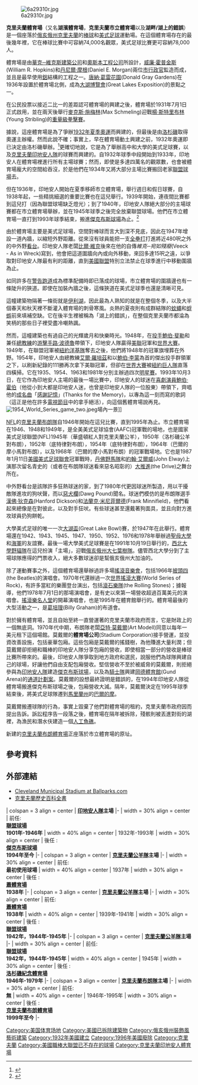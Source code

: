 {{noteTA
|1=特里
}}
{{Infobox_Stadium |
 stadium_name = 克里夫蘭市立體育場 |
 nickname = 克里夫蘭體育場、湖濱球場 |
 image = [[File:Clevelandstadium2.png|300px]] |
 location = [[俄亥俄州|俄亥俄州]][[克里夫蘭|克里夫蘭]]<br />西三街1085號  |
 coordinates  = {{coord|41|30|21.19|N|81|41|59.00|W|region:US_type:landmark}} |
 broke_ground = 1930年6月24日 |
 opened = 1932年7月3日 |
 renovated = 1967年 (新增座位)<br />1974年 (新設計分板) |
 closed = 1995年12月17日 |
 demolished = 1996年11月4日 |
 owner = [[克里夫蘭|克里夫蘭市]] |
 operator =  |
 surface = 天然草皮 |
 construction_cost = [[美元|$]]2,500,000 |
 architect = [[華克─維克斯建築公司|華克─維克斯建築公司]]的F.R.‧華克(F.R. Walker)  |
 former_names = 無 |
 tenants = [[克里夫蘭印地安人隊|克里夫蘭印地安人隊]] （[[美國職棒大聯盟|MLB]]） （**1932年—1993年）<br />[[克里夫蘭布朗|克里夫蘭布朗隊]]　（[[國家美式足球聯盟|NFL]]）　（1946年－1995年）<br />[[聖路易公羊|聖路易公羊隊]] （[[國家美式足球聯盟|NFL]]） （1937年），（1939年－1941年），（1945年）<br /> <small>**1946年之前，印地安人隊只在夜間和週末來這兒比賽。</small> |
 seating_capacity = 78,000（1932年）<br />74,400 ( 1993年) |
 dimensions = 左外野 - 322 呎 (98.1 公尺) <br /> 左中外野 - 385 呎 (117.3 公尺) <br /> 中外野 - 400 呎 (121.9 公尺) <br /> 右中外野 - 385 呎 (117.3 公尺) <br /> 右外野 - 322 呎 (98.1 公尺) <br />擋球網 - 60呎（18.2 公尺）
}}
[[File:6a29310r.jpg|thumb]]

'''克里夫蘭體育場'''（又名'''湖濱體育場'''，'''克里夫蘭市立體育場'''以及'''湖畔/湖上的錯誤'''）是一個座落於[[克里夫蘭_(俄亥俄州)|俄亥俄州克里夫蘭]]的[[棒球|棒球]]和[[美式足球|美式足球]]運動場。在這個體育場存在的最後幾年裡，它在棒球比賽中可容納74,000名觀眾，美式足球比賽更可容納78,000人。

體育場是由[[華克─維克斯建築公司|華克─維克斯建築公司]]和[[奧斯本工程公司|奧斯本工程公司]]所設計，[[威廉‧霍普金斯|威廉‧霍普金斯]](William R. Hopkins)和[[丹尼爾‧摩根|丹尼爾‧摩根]](Daniel E. Morgan)兩位[[市行政官|市行政官]]監造而成，並且是最早使用[[鋁|鋁]]結構的工程之一。[[唐納‧葛雷花園|唐納‧葛雷花園]](Donald Gray Gardens)在1936年設置於體育場北側，成為[[大湖博覽會|大湖博覽會]](Great Lakes Exposition)的景點之一。

在公民投票以接近二比一的差距認可體育場的興建之後，體育場於1931年7月1日正式啟用，並在兩天後舉行[[麥克斯‧施梅林|麥克斯‧施梅林]](Max Schmeling)迎戰[[楊‧斯特里布林|楊‧斯特里布林]](Young Stribling)的[[重量級|重量級]][[拳擊賽|拳擊賽]]。

據說，這座體育場是為了爭辦[[1932年夏季奧運|1932年夏季奧運]]而興建的，但最後是由[[洛杉磯|洛杉磯]]取得奧運主辦權。然而此說不確；事實上，早在體育場動土興建之前，1932年奧運即已決定由洛杉磯舉辦。<ref>{{cite book |last=Pahigaian |first=Josh |authorlink= |coauthors=Kevin O'Connell |title=The Ultimate Baseball Road Trip |url=https://archive.org/details/ultimatebaseball0000pahi |year=2004 |publisher=Lyons Press |location=[[Guilford,_Connecticut|Guilford, Connecticut]] |isbn=1592281591 }}</ref>更確切地說，它是為了舉辦高中和大學的美式足球賽，以及[[克里夫蘭印地安人隊|克里夫蘭印地安人隊]]的球賽而興建的。自1932年球季中段開始到1933年，印地安人在體育場裡進行所有主場球賽；然而，即使是多達四萬名的觀眾數，也會被體育場龐大的空間給吞沒，於是他們在1934年又將大部分主場比賽搬回老家[[聯盟球場|聯盟球場]]去。

但在1936年，印地安人開始在夏季移師市立體育場，舉行週日和假日球賽，自1938年起，一些精挑細選的重要比賽也在這兒舉行。1939年開始，連夜間比賽都到這兒打（因為聯盟球場缺乏燈光）；到了1940年，印地安人隊絕大部分的主場球賽都在市立體育場舉辦，並在1945年球季之後完全放棄聯盟球場。他們在市立體育場一直打到1993年球季結束，搬進[[傑克布斯球場|傑克布斯球場]]為止。<ref>{{cite book|last=Lowry|first=Phillip|title=Green Cathedrals|year=2005|publisher=Walker & Company|location=New York City|isbn=0802715621}}</ref>

由於體育場主要是美式足球場，空間對棒球而言大到深不見底，因此在1947年增設一道內牆，以縮短外野距離。從來沒有球員能把一支[[全壘打|全壘打]]打進將近480呎之外的中外野[[看台|看台]]。印地安人隊老闆[[比爾‧維克|比爾‧維克]]後來在他的自傳''維克─宛如殘廢''(Veeck - As in Wreck)寫到，他會把這道圍牆向內或向外移動，來回多達15呎之遠，以爭取對印地安人隊最有利的距離，直到[[美國聯盟|美國聯盟]]特別立法禁止在球季進行中移動圍牆為止。

如同許多在[[警告跑道|警告跑道]]成為標準配備時即已落成的球場，市立體育場的圍牆邊也有一條陡升的狹道。即使在加裝內牆之後，這條狹道在美式足球季也還是清晰可見。

這幢建築物隔著一條街就是[[伊利湖|伊利湖]]，因此最為人熟知的就是在整個冬季，以及大半個春天和秋天裡不斷灌入體育場的刺骨寒風。炎熱的夏夜則有成群結隊的[[蚊蠅|蚊蠅]]和[[蜉蝣|蜉蝣]]前來填補空缺。它在後半生裡被稱為「湖上的錯誤」，在整個克里夫蘭市都淪為笑柄的那些日子裡受盡冷嘲熱諷。

然而，這幢建築也有過自己的光輝歲月和快樂時光。1948年，在[[投手|投手]][[鮑伯‧斐勒|鮑伯‧斐勒]]和兼任[[總教練|總教練]]的[[游擊手|游擊手]][[路‧波德魯|路‧波德魯]]帶領下，印地安人隊贏得[[美國聯盟|美聯]]冠軍和[[世界大賽|世界大賽]]。1949年，在聯盟冠軍被[[紐約洋基隊|紐約洋基隊]]奪去之後，他們將1948年的冠軍旗埋葬在外野。1954年，印地安人由總教練[[艾爾‧羅培茲|艾爾‧羅培茲]]和以[[鮑伯‧李蒙|鮑伯‧李蒙]]為首的傑出投手群領軍之下，以刷新紀錄的111勝再次拿下美聯冠軍，但卻在[[1954年世界大賽|世界大賽]]被[[舊金山巨人|紐約巨人隊]]直落四橫掃。它在1935、1954、1963和1981年分別主辦過四次[[大聯盟明星賽|明星賽]]。1993年10月3日，在它作為印地安人主場的最後一場比賽中，印地安人的球迷在[[喜劇演員|喜劇演員]][[鮑伯‧霍伯|鮑伯‧霍伯]]（他從小到大都是印地安人迷，也曾是印地安人隊的一位股東）帶領下，齊唱他的[[成名曲|成名曲]]「[[感謝記憶|感謝記憶]]」(Thanks for the Memory)，以專為這一刻而寫的歌詞（這正是他在許多[[電視節目|電視節目]]中的拿手絕活），向這個舊體育場說再見。
[[File:1954_World_Series_game_two.jpeg|thumb]]場內一景]]

[[國家美式足球聯盟|NFL]]的[[克里夫蘭布朗|克里夫蘭布朗隊]]自1946年開始在這兒比賽，直到1995年為止。市立體育場在1946、1948和1949年，是全美美式足球協會(AAFC)冠軍戰的場地，也是國家美式足球聯盟(NFL)1945年（華盛頓紅人對克里夫蘭公羊），1950年（洛杉磯公羊對布朗），1952年（底特律對布朗），1954年（底特律對布朗），1964年（巴爾的摩小馬對布朗），以及1968年（巴爾的摩小馬對布朗）的冠軍戰場地。它也是1987年1月11日[[美國美式足球聯會|美國美式足球聯會]]冠軍戰時，[[丹佛野馬|丹佛野馬隊]]和[[約翰‧艾爾威|約翰‧艾爾威]](John Elway)上演那次留名青史的（或者在布朗隊球迷看來惡名昭彰的）[[大推進|大推進]](the Drive)之舞台所在。

中外野看台是該隊許多狂熱球迷的家，到了1980年代更因球迷所製造，用以干擾敵隊進攻的狗吠聲，而以[[惡犬欄|惡犬欄]](Dawg Pound)聞名。球迷們模仿的是布朗隊選手[[漢佛‧狄克森|漢佛‧狄克森]](Hanford Dickson)和[[法蘭克‧米尼菲爾德|法蘭克‧米尼菲爾德]](Frank Minnifield)，他們看起來總像是在對彼此，以及對手狂吠。有些球迷甚至還戴著狗面具，並且向對方進攻球員扔狗餅乾。

大學美式足球的唯一一次[[大湖盃|大湖盃]](Great Lake Bowl)賽，於1947年在此舉行。體育場還在1942、1943、1945、1947、1950、1952、1976和1978年舉辦過[[聖母大學|聖母大學]]和[[海軍|海軍]]的友誼賽。最後一場大學美式足球賽是在1991年10月19日舉行的，[[西北大學野貓隊|西北大學野貓隊]]在這兒扮演「主場」，迎戰[[俄亥俄州大七葉樹隊|俄亥俄州大七葉樹隊]]。儘管西北大學分到了主場球隊應得的門票收入，絕大多數球迷卻是幫俄亥俄州大加油的。

除了運動賽事之外，這個體育場還舉辦過許多場[[搖滾音樂會|搖滾音樂會]]，包括1966年[[披頭四樂隊|披頭四]](the Beatles)的演唱會。1970年代還辦過一次[[世界搖滾大賽|世界搖滾大賽]](World Series of Rock)，有許多當紅的樂團登台演出，包括[[滾石樂隊|滾石樂隊]](the Rolling Stones)；據報導，他們1978年7月1日的那場演唱會，是有史以來第一場營收超過百萬美元的演唱會。[[搖滾樂名人堂|搖滾樂名人堂]]的開幕演唱會，也是1995年在體育館舉行的。體育場最後的大型活動之一，是[[葛培理|葛培理]](Billy Graham)的布道會。

對於擁有體育場，並且自始至終一直營運著的克里夫蘭市政府而言，它是財政上的一個無底洞。1970年代中期，布朗隊老闆[[亞特‧莫戴爾|亞特‧莫戴爾]](Art Modell)同意以每年一美元租下這個場館。莫戴爾的'''體育場公司'''(Stadium Corporation)接手營運，並投資改善設施，包括豪華包廂。這些包廂是莫戴爾的搖錢樹，為他賺進大量利潤；但莫戴爾卻拒絕和職棒的印地安人隊分享包廂的營收，即使相當一部分的營收是棒球比賽所帶來的。最後，印地安人隊爭取到地方政府和選民，說服他們為球隊興建自己的球場，好讓他們自由支配包廂營收。堅信營收不至於被威脅的莫戴爾，則拒絕參與為[[克里夫蘭印地安人|印地安人隊]]建造[[傑克布斯球場|傑克布斯球場]]，以及為[[克里夫蘭騎士隊|騎士隊]]興建[[岡德體育館|岡德體育館]](Gund Arena)的[[通道計劃案|通道計劃案]]。莫戴爾的設想最終證明是錯誤的，在1994年印地安人隊從體育場搬進傑克布斯球場之後，包廂營收大減。隔年，莫戴爾決定在1995年球季結束後，將美式足球隊遷到[[馬里蘭州|馬里蘭州]]的[[巴爾的摩|巴爾的摩]]。

莫戴爾搬遷球隊的行為，事實上毀棄了他們對體育場的租約，克里夫蘭市政府因而提出告訴。訴訟程序告一段落之後，體育場在隔年被拆除，殘骸則被丟進對街的湖裡，為漁民和潛水伕建造一個[[人工魚礁|人工魚礁]]。

新建的[[克里夫蘭布朗體育場|克里夫蘭布朗體育場]]正座落於市立體育場的原址。

== 參考資料 ==
<references />

== 外部連結 ==
{{commonscat|Cleveland Stadium}}
* [http://football.ballparks.com/NFL/ClevelandBrowns/oldindex.htm Cleveland Municipal Stadium at Ballparks.com] {{Wayback|url=http://football.ballparks.com/NFL/ClevelandBrowns/oldindex.htm |date=20190731105556 }}
* [http://ech.cwru.edu/ech-cgi/article.pl?id=CMS5 克里夫蘭歷史百科全書] {{Wayback|url=http://ech.cwru.edu/ech-cgi/article.pl?id=CMS5 |date=20160303170851 }}

{{start box}}
| colspan = 3 align = center | '''[[克里夫蘭印地安人|印地安人隊]]主場''' 	
|- 	
| width = 30% align = center | 前任:<br />'''[[聯盟球場|聯盟球場]]<br />1901年-1946年''' 	
| width = 40% align = center | 1932年-1993年
| width = 30% align = center | 後任 :<br />'''[[傑克布斯球場|傑克布斯球場]]<br />1994年至今''' 	
|-
| colspan = 3 align = center | '''[[聖路易公羊|克里夫蘭公羊隊]]主場''' 	
|- 	
| width = 30% align = center | 前任:<br />'''最初使用球場''' 	
| width = 40% align = center | 1937年
| width = 30% align = center | 後任 :<br />'''[[蕭體育場|蕭體育場]]<br />1938年''' 	 	
|- 	
| colspan = 3 align = center | '''[[聖路易公羊|克里夫蘭公羊隊]]主場''' 	
|- 	
| width = 30% align = center | 前任:<br />'''[[蕭體育場|蕭體育場]]<br />1938年''' 	
| width = 40% align = center | 1939年-1941年
| width = 30% align = center | 後任 :<br />'''[[聯盟球場|聯盟球場]]<br />1942年，1944年-1945年'''	
|- 	
| colspan = 3 align = center | '''[[聖路易公羊|克里夫蘭公羊隊]]主場''' 	
|- 	
| width = 30% align = center | 前任:<br />'''[[聯盟球場|聯盟球場]]<br />1942年，1944年-1945年''' 	
| width = 40% align = center | 1945年
| width = 30% align = center | 後任 :<br />'''[[洛杉磯紀念體育場|洛杉磯紀念體育場]]<br />1946年-1979年'''
|- 	
| colspan = 3 align = center | '''[[克里夫蘭布朗隊|克里夫蘭布朗隊]]主場''' 	
|- 	
| width = 30% align = center | 前任:<br />'''無''' 	
| width = 40% align = center | 1946年-1995年
| width = 30% align = center | 後任 :<br />'''[[克里夫蘭布朗體育場|克里夫蘭布朗體育場]]<br />1999年至今''' 	 	
|- 	
{{end box}}

[[Category:美国体育场地|Category:美国体育场地]]
[[Category:美國已拆除建築物|Category:美國已拆除建築物]]
[[Category:俄亥俄州裝飾風藝術建築|Category:俄亥俄州裝飾風藝術建築]]
[[Category:1932年美國建立|Category:1932年美國建立]]
[[Category:1996年美國廢除|Category:1996年美國廢除]]
[[Category:克里夫蘭|Category:克里夫蘭]]
[[Category:美國職棒大聯盟已不存在的球場|Category:美國職棒大聯盟已不存在的球場]]
[[Category:克里夫蘭印地安人體育場|Category:克里夫蘭印地安人體育場]]